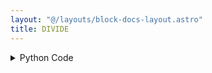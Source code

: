 ```yaml
---
layout: "@/layouts/block-docs-layout.astro"
title: DIVIDE
---
```



<PythonDocsDisplay docstring={docstring} />
<AppDisplay app={app} client:visible />

<details>
<summary>Python Code</summary>
```python
import numpy as np
from flojoy import flojoy, OrderedPair, Scalar, Vector
from nodes.TRANSFORMERS.ARITHMETIC.utils.arithmetic_utils import get_val
from functools import reduce


@flojoy
def DIVIDE(
    a: OrderedPair | Scalar | Vector, b: list[OrderedPair | Scalar | Vector]
) -> OrderedPair | Scalar | Vector:
    """The DIVIDE node divides two or more numeric arrays, matrices, dataframes, or constants element-wise.

    When a constant is divided into an array or matrix, each element in the array or matrix will be divided by the constant value.

    Inputs
    ------
    a : OrderedPair|Scalar|Vector
        The input that will be divide by b.
    b : OrderedPair|Scalar|Vector
        The input that will divide a.

    Returns
    -------
    OrderedPair|Scalar|Vector
        OrderedPair if a is an OrderedPair.
        x: the x-axis of input a.
        y: the result of the division of input a by input b.

        Scalar if a is a Scalar.
        c: the result of the division of input a by input b.

        Vector if a is a Vector.
        v: the result of the division of input a by input b.
    """

    initial = get_val(a)
    seq = map(lambda dc: get_val(dc), b)
    y = reduce(lambda u, v: np.divide(u, v), seq, initial)

    match a:
        case OrderedPair():
            return OrderedPair(x=a.x, y=y)
        case Vector():
            return Vector(v=y)
        case Scalar():
            return Scalar(c=y)

```
[Find this Flojoy Block on GitHub](https://github.com/flojoy-ai/blocks/blob/main/blocks/TRANSFORMERS/ARITHMETIC/DIVIDE/DIVIDE.py)
</details>


## Example
